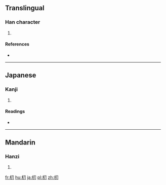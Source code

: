 ==Translingual==

===Han character===
{{Han char|rn=75|rad=木|as=02|sn=6|four=|canj=木尸竹 (DSH)|ids=⿰[[木]][[刀]]}}

# {{defn|Han|sort=木02}}

====References====
* {{Han ref|kx=0510.090|dkj=14432|dj=0894.070|hdz=21156.050|uh=6737|ud=26423}}

----

==Japanese==

===Kanji===
{{ja-kanji|grade=|rs=木02}}

# {{defn|lang=ja|sort=木02}}

====Readings====
* {{ja-readings|on=[[とう]] (tō), [[ぼく]] (boku), [[もく]] (moku)|kun=}}

----

==Mandarin==

===Hanzi===
{{cmn-hanzi|pin=[[dāo]] ([[dao1]])|wg=tao<sup>1</sup>}}

# {{defn|lang=cmn|sort=木02}}

[[fr:朷]]
[[hu:朷]]
[[ja:朷]]
[[pl:朷]]
[[zh:朷]]